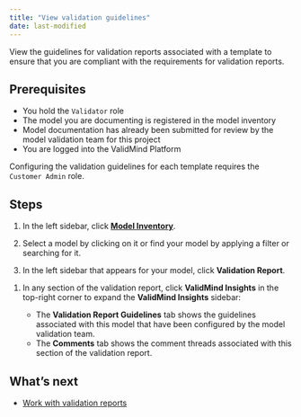 ```yaml
---
title: "View validation guidelines"
date: last-modified
---
```


View the guidelines for validation reports associated with a template to ensure that you are compliant with the requirements for validation reports.

## Prerequisites

- You hold the `Validator` role
- The model you are documenting is registered in the model inventory
- Model documentation has already been submitted for review by the model validation team for this project
- You are logged into the ValidMind Platform

::: {.callout-tip}
Configuring the validation guidelines for each template requires the `Customer Admin` role.
:::

## Steps

1. In the left sidebar, click [**Model Inventory**]({{< var vm_url >}}/model-inventory).

2. Select a model by clicking on it or find your model by applying a filter or searching for it.

3. In the left sidebar that appears for your model, click **Validation Report**.

<!--- NR TO DO This looks to be no longer shown in the UI as of March 2024? --->
1. In any section of the validation report, click **ValidMind Insights** in the top-right corner to expand the **ValidMind Insights** sidebar:

   - The **Validation Report Guidelines** tab shows the guidelines associated with this model that have been configured by the model validation team.
   - The **Comments** tab shows the comment threads associated with this section of the validation report.

<!---
## Troubleshooting

[Include any common issues or errors that may arise during the task and how to resolve them.]
--->

## What's next

<!---* [Create project findings](create-project-findings.qmd)--->
* [Work with validation reports](preparing-validation-reports.qmd)
